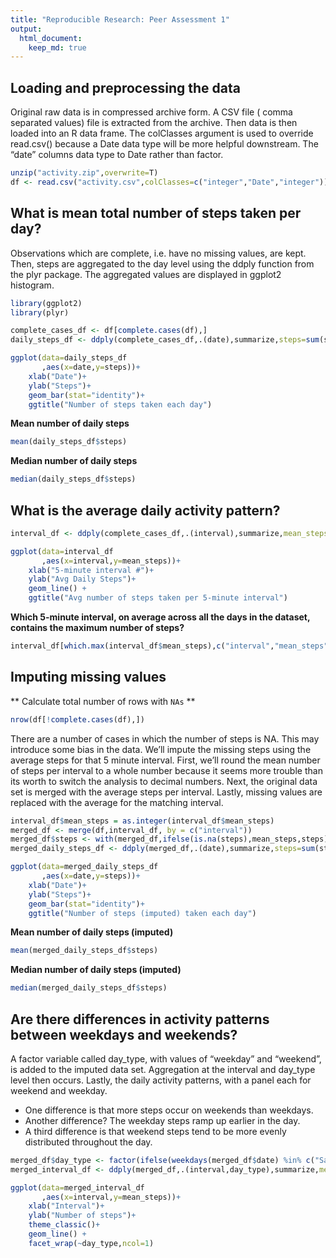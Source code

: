 ---
title: "Reproducible Research: Peer Assessment 1"
output: 
  html_document:
    keep_md: true
---


## Loading and preprocessing the data

Original raw data is in compressed archive form. A CSV file ( comma separated values)
file is extracted from the archive. Then data is then loaded into an R data frame.
The colClasses argument is used to override read.csv() because a Date data type will
be more helpful downstream.  The "date" columns data type to Date rather than factor.

```{r, echo=TRUE}
unzip("activity.zip",overwrite=T)
df <- read.csv("activity.csv",colClasses=c("integer","Date","integer"))
```



## What is mean total number of steps taken per day?

Observations which are complete, i.e. have no missing values, are kept.
Then, steps are aggregated to the day level using the ddply function from the plyr 
package. The aggregated values are displayed in ggplot2 histogram.

```{r, echo=TRUE}
library(ggplot2)
library(plyr)

complete_cases_df <- df[complete.cases(df),]
daily_steps_df <- ddply(complete_cases_df,.(date),summarize,steps=sum(steps))

ggplot(data=daily_steps_df
       ,aes(x=date,y=steps))+
    xlab("Date")+
    ylab("Steps")+    
    geom_bar(stat="identity")+
    ggtitle("Number of steps taken each day")
```

**Mean number of daily steps**
```{r, echo=TRUE}
mean(daily_steps_df$steps)
```

**Median number of daily steps**
```{r, echo=TRUE}
median(daily_steps_df$steps)
```


## What is the average daily activity pattern?
```{r, echo=TRUE}
interval_df <- ddply(complete_cases_df,.(interval),summarize,mean_steps=round(mean(steps),2))

ggplot(data=interval_df
       ,aes(x=interval,y=mean_steps))+
    xlab("5-minute interval #")+
    ylab("Avg Daily Steps")+    
    geom_line() +
    ggtitle("Avg number of steps taken per 5-minute interval")

```

**Which 5-minute interval, on average across all the days in the dataset, contains the maximum number of steps?**
```{r, echo=TRUE}
interval_df[which.max(interval_df$mean_steps),c("interval","mean_steps")]
```

## Imputing missing values

** Calculate total number of rows with `NAs` **

```{r, echo=TRUE}
nrow(df[!complete.cases(df),])
```

There are a number of cases in which the number of steps is NA.  This may introduce
some bias in the data. We'll impute the missing steps using the average steps
for that 5 minute interval.  First, we'll round the mean number of steps per interval to 
a whole number because it seems more trouble than its worth to switch the analysis
to decimal numbers. Next, the original data set is merged with the average steps
per interval. Lastly, missing values are replaced with the average for the matching interval.

```{r, echo=TRUE}
interval_df$mean_steps = as.integer(interval_df$mean_steps)
merged_df <- merge(df,interval_df, by = c("interval"))
merged_df$steps <- with(merged_df,ifelse(is.na(steps),mean_steps,steps))
merged_daily_steps_df <- ddply(merged_df,.(date),summarize,steps=sum(steps))

ggplot(data=merged_daily_steps_df
       ,aes(x=date,y=steps))+
    xlab("Date")+
    ylab("Steps")+    
    geom_bar(stat="identity")+
    ggtitle("Number of steps (imputed) taken each day")
```

**Mean number of daily steps (imputed)**
```{r, echo=TRUE}
mean(merged_daily_steps_df$steps)
```

**Median number of daily steps (imputed)**
```{r, echo=TRUE}
median(merged_daily_steps_df$steps)
```



## Are there differences in activity patterns between weekdays and weekends?

A factor variable called day_type, with values of "weekday" and "weekend", is added 
to the imputed data set. Aggregation at the interval and day_type level then 
occurs. Lastly, the daily activity patterns, with a panel each for weekend and weekday.

* One difference is that more steps occur on weekends than weekdays. 
* Another difference? The weekday steps ramp up earlier in the day.  
* A third difference is that weekend steps tend to be more evenly distributed throughout the day.

```{r, echo=TRUE}

merged_df$day_type <- factor(ifelse(weekdays(merged_df$date) %in% c("Saturday","Sunday"),"weekend","weekday"))
merged_interval_df <- ddply(merged_df,.(interval,day_type),summarize,mean_steps=round(mean(steps),2))

ggplot(data=merged_interval_df
       ,aes(x=interval,y=mean_steps))+
    xlab("Interval")+
    ylab("Number of steps")+
    theme_classic()+
    geom_line() +
    facet_wrap(~day_type,ncol=1)

```
